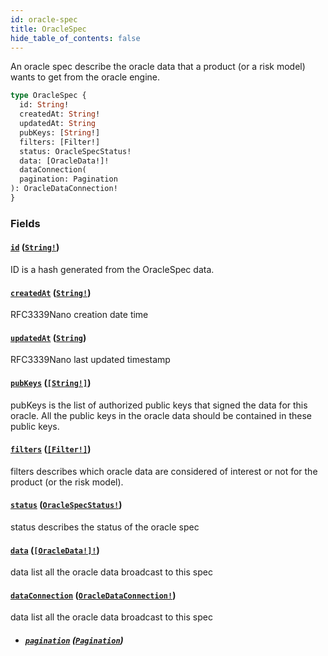```yaml
---
id: oracle-spec
title: OracleSpec
hide_table_of_contents: false
---
```



An oracle spec describe the oracle data that a product (or a risk model)
wants to get from the oracle engine.

```graphql
type OracleSpec {
  id: String!
  createdAt: String!
  updatedAt: String
  pubKeys: [String!]
  filters: [Filter!]
  status: OracleSpecStatus!
  data: [OracleData!]!
  dataConnection(
  pagination: Pagination
): OracleDataConnection!
}
```


### Fields

#### [`id`](#) ([`String!`](/docs/testnet/graphql/scalars/string))

ID is a hash generated from the OracleSpec data.


#### [`createdAt`](#) ([`String!`](/docs/testnet/graphql/scalars/string))

RFC3339Nano creation date time


#### [`updatedAt`](#) ([`String`](/docs/testnet/graphql/scalars/string))

RFC3339Nano last updated timestamp


#### [`pubKeys`](#) ([`[String!]`](/docs/testnet/graphql/scalars/string))

pubKeys is the list of authorized public keys that signed the data for this
oracle. All the public keys in the oracle data should be contained in these
public keys.


#### [`filters`](#) ([`[Filter!]`](/docs/testnet/graphql/objects/filter))

filters describes which oracle data are considered of interest or not for
the product (or the risk model).


#### [`status`](#) ([`OracleSpecStatus!`](/docs/testnet/graphql/enums/oracle-spec-status))

status describes the status of the oracle spec


#### [`data`](#) ([`[OracleData!]!`](/docs/testnet/graphql/objects/oracle-data))

data list all the oracle data broadcast to this spec


#### [`dataConnection`](#) ([`OracleDataConnection!`](/docs/testnet/graphql/objects/oracle-data-connection))

data list all the oracle data broadcast to this spec
- ##### [`pagination`](#) ([`Pagination`](/docs/testnet/graphql/inputs/pagination))






